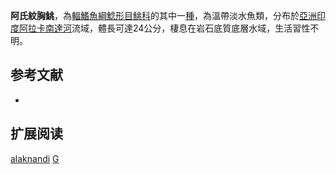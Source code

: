 {{Speciesbox
| name = 阿氏紋胸鮡
| status = LC
| status_system = IUCN3.1
| image = 
| image_width = 250px
| genus = Glyptothorax
| species = alaknandi
| authority = [[Tilak|Tilak]], 1969
| synonyms = *''Glyptothorax brevipinnis alaknandi'', Tilak, 1969
*''Glyptothorax brevipinnis alaknanda'', Tilak, 1969
}}
'''阿氏紋胸鮡'''，為[[輻鰭魚綱|輻鰭魚綱]][[鯰形目|鯰形目]][[鮡科|鮡科]]的其中一[[種|種]]，為溫帶淡水魚類，分布於[[亞洲|亞洲]][[印度|印度]][[阿拉卡南達河|阿拉卡南達河]]流域，體長可達24公分，棲息在岩石底質底層水域，生活習性不明。

== 参考文献 ==
*{{FishBase_species|genus=Glyptothorax|species=alaknandi|year=2015|month=3}}

== 扩展阅读 ==
{{refbegin}}
{{wikispecies-inline|Glyptothorax alaknandi|阿氏紋胸鮡}}
{{refend}}
{{Taxonbar|from=Q6432041}}

[[Category:纹胸鮡属|alaknandi]]
[[Category:1969年描述的鱼类|G]]